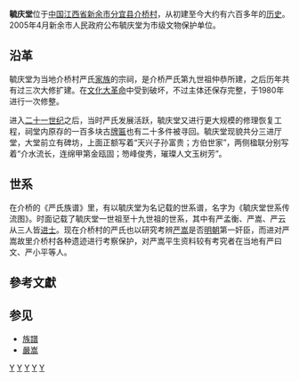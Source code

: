 {{Unreferenced|time=2021-02-01T01:14:12+00:00}}
'''毓庆堂'''位于[[中华人民共和国|中国]][[江西省|江西省]][[新余市|新余市]][[分宜县|分宜县]][[介桥村|介桥村]]，从初建至今大约有六百多年的[[历史|历史]]。2005年4月新余市人民政府公布毓庆堂为市级文物保护单位。

==沿革==
毓庆堂为当地介桥村严氏[[家族|家族]]的宗祠，是介桥严氏第九世祖仲恭所建，之后历年共有过三次大修扩建。在[[文化大革命|文化大革命]]中受到破坏，不过主体还保存完整，于1980年进行一次修整。

进入[[二十一世纪|二十一世纪]]之后，当时严氏发展活跃，毓庆堂又进行更大规模的修理恢复工程，祠堂内原存的一百多块古[[牌匾|牌匾]]也有二十多件被寻回。毓庆堂现貌共分三进厅堂，大堂前立有碑坊，上面正额写着“天兴子孙富贵；方伯世家”，两侧楹联分别写着“介水流长，连绵甲第金瓯固；笏峰俊秀，璀璨人文玉树芳”。

==世系==
在介桥的《严氏族谱》里，有以毓庆堂为名记载的世系谱，名字为《毓庆堂世系传流图》。时面记载了毓庆堂一世祖至十九世祖的世系，其中有严孟衡、严嵩、严云从三人皆[[进士|进士]]。现在介桥村的严氏也以研究考辨[[严嵩|严嵩]]是否[[明朝|明朝]]第一奸臣，而进对严嵩故里介桥村各种遗迹进行考察保护，对严嵩平生资料较有考究者在当地有严曰文、严小平等人。

==參考文獻==

== 参见 ==
* [[族譜|族譜]]
* [[嚴嵩|嚴嵩]]

[[Category:中国严姓宗祠|Y]]
[[Category:江西宗祠|Y]]
[[Category:新余市文物保护单位|Y]]
[[Category:新余宗教建筑|Y]]
[[Category:分宜县|Y]]